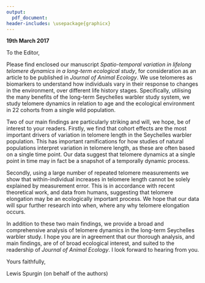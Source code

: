 ```yaml
---
output: 
  pdf_document:
header-includes: \usepackage{graphicx}
---
```




\begin{flushright}

\includegraphics{UEAlogo}

School of Biological Sciences\\*
University of East Anglia\\*
Norwich\\*
Norfolk NR4 7TJ\\* 
United Kingdom  

L.Spurgin@uea.ac.uk\\*
lewisspurgin.wordpress.com

\end{flushright}

\bigskip

**19th March 2017**

\bigskip

To the Editor,

Please find enclosed our manuscript *Spatio-temporal variation in lifelong telomere dynamics in a long-term ecological study*, for consideration as an article to be published in *Journal of Animal Ecology*. We use telomeres as biomarkers to understand how individuals vary in their response to changes in the environment, over different life history stages. Specifically, utilising the many benefits of the long-term Seychelles warbler study system, we study telomere dynamics in relation to age and the ecological environment in 22 cohorts from a single wild population. 

Two of our main findings are particularly striking and will, we hope, be of interest to your readers. Firstly, we find that cohort effects are the most important drivers of variation in telomere length in the Seychelles warbler population. This has important ramifications for how studies of natural populations interpret variation in telomere length, as these are often based on a single time point. Our data suggest that telomere dynamics at a single point in time may in fact be a snapshot of a temporally dynamic process.

Secondly, using a large number of repeated telomere measurements we show that within-individual increases in telomere length cannot be solely explained by measurement error. This is in accordance with recent theoretical work, and data from humans, suggesting that telomere elongation may be an ecologically important process. We hope that our data will spur further research into when, where any why telomere elongation occurs.

In addition to these two main findings, we provide a broad and comprehensive analysis of telomere dynamics in the long-term Seychelles warbler study. I hope you are in agreement that our thorough analysis, and main findings, are of of broad ecological interest, and suited to the readership of *Journal of Animal Ecology*. I look forward to hearing from you.

\bigskip

Yours faithfully,

\bigskip

Lewis Spurgin (on behalf of the authors)
